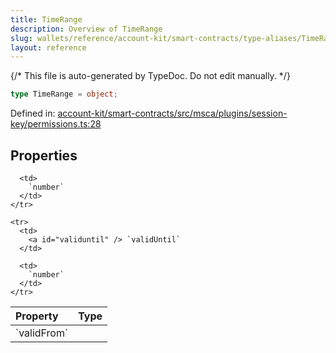```yaml
---
title: TimeRange
description: Overview of TimeRange
slug: wallets/reference/account-kit/smart-contracts/type-aliases/TimeRange
layout: reference
---
```


{/* This file is auto-generated by TypeDoc. Do not edit manually. */}

```ts
type TimeRange = object;
```

Defined in: [account-kit/smart-contracts/src/msca/plugins/session-key/permissions.ts:28](https://github.com/alchemyplatform/aa-sdk/blob/dc58c113ff1eeb06d4b3f76c505cbbaad47db8fc/account-kit/smart-contracts/src/msca/plugins/session-key/permissions.ts#L28)

## Properties

<table>
  <thead>
    <tr>
      <th align="left">Property</th>
      <th align="left">Type</th>
    </tr>
  </thead>

  <tbody>
    <tr>
      <td>
        <a id="validfrom" /> `validFrom`
      </td>

      <td>
        `number`
      </td>
    </tr>

    <tr>
      <td>
        <a id="validuntil" /> `validUntil`
      </td>

      <td>
        `number`
      </td>
    </tr>

  </tbody>
</table>
